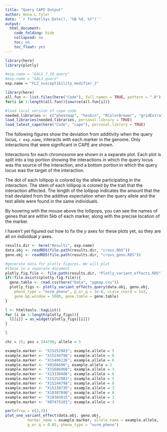 ```yaml
---
title: "Query CAPE Output"
author: Anna L Tyler
date: '`r format(Sys.Date(), "%B %d, %Y")`'
output: 
  html_document:
    code_folding: hide
    collapsed: no
    toc: no
    toc_float: yes
---
```


```r
library(here)
library(plotly)

#exp.name = "GAL1_7_10_query"
#exp.name = "GAL3_query"
exp.name = "FLZ_susceptibility_modifier_2"

```


```r
library(here)
all.fun <- list.files(here("Code"), full.names = TRUE, pattern = ".R")
for(i in 1:length(all.fun)){source(all.fun[i])}
```


```r
#load local version of cape code
needed.libraries <- c("pheatmap", "hexbin", "RColorBrewer", "gridExtra", "ggplot2")
load_libraries(needed.libraries, personal.library = TRUE)
load_latest_cape(here("Code", "cape"), personal.library = TRUE)
```

The following figures show the deviation from additivity when the 
query locus, `r exp.name`, interacts with each marker in the genome.
Only interactions that were significant in CAPE are shown. 

Interactions for each chromosome are shown in a separate plot.
Each plot is split into a top portion showing the interactions
in which the query locus was the source of the interaction, and a
bottom portion in which the query locus was the target of the 
interaction.

The dot of each lollipop is colored by the allele participating 
in the interaction. The stem of each lollipop is colored by the
trait that the interaction affected. The length of the lollipop
indicates the amount that the trait deviated from the additive
expectation when the query allele and the test allele were 
found in the same individuals.

By hovering with the mouse above the lollipops, you can see
the names of genes that are within 5kb of each marker, along
with the precise location of the marker.

I haven't yet figured out how to fix the $y$ axes for these plots
yet, so they are all on individual $y$ axes.

```r
results.dir <- here("Results", exp.name)
data.obj <- readRDS(file.path(results.dir, "cross.RDS"))
geno.obj <- readRDS(file.path(results.dir, "cross_geno.RDS"))

#generate data for plotly figures. We will plot
#these in a separate document. 
plotly.fig.file <- file.path(results.dir, "Plotly_variant_effects.RDS")
if(!file.exists(plotly.fig.file)){
  gene.table <- read.csv(here("Data", "pgmap.csv"))
  plotly_figs <- plotly_variant_effects_query(data.obj, geno.obj, 
    pheno_type = "norm_pheno", p_or_q = 1e-6, scale_coord = 1e3,
    gene.bp.window = 5000, gene.table = gene.table)
}
```

```r

l <- htmltools::tagList()
for (i in 1:length(plotly_figs)){ 
  l[[i]] = as_widget(plotly_figs[[i]])
}

l
```

```r
chr = 15; pos = 244798; allele = 5

example.marker <- "X15252983"; example.allele = 5
example.marker <- "X15244798"; example.allele = 8
example.marker <- "X15406136"; example.allele = 6
example.marker <- "X0166606"; example.allele = 2
example.marker <- "X15686960"; example.allele = 3
example.marker <- "X13330408"; example.allele = 6
example.marker <- "X15252983"; example.allele = 5
example.marker <- "X15244798"; example.allele = 8
example.marker <- "X15238735"; example.allele = 3
example.marker <- "X10387890"; example.allele = 8
example.marker <- "X10383815"; example.allele = 3
example.marker <- "X07475101"; example.allele = 3

par(mfrow = c(2,2))
plot_one_variant_effect(data.obj, geno.obj, 
          marker_name = example.marker, allele_name = example.allele,
          p_or_q = 0.05, pheno_type = "norm_pheno")

```

